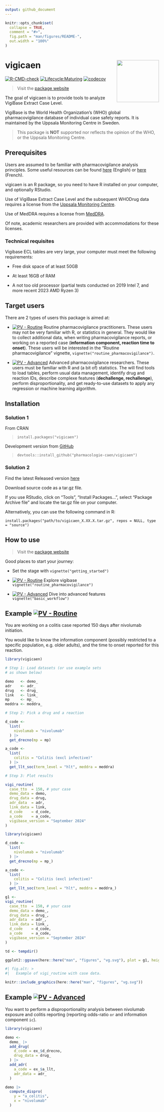 ```yaml
---
output: github_document
---
```


```r
knitr::opts_chunk$set(
  collapse = TRUE,
  comment = "#>",
  fig.path = "man/figures/README-",
  out.width = "100%"
)
```

# vigicaen <img src="man/figures/logo.png" align="right" height="138" alt="" />

<!-- badges: start -->
[![R-CMD-check](https://github.com/pharmacologie-caen/vigicaen/actions/workflows/R-CMD-check.yaml/badge.svg)](https://github.com/pharmacologie-caen/vigicaen/actions/workflows/R-CMD-check.yaml)
[![Lifecycle:Maturing](https://img.shields.io/badge/Lifecycle-Maturing-007EC6)](<Redirect-URL>)
[![codecov](https://codecov.io/gh/pharmacologie-caen/vigicaen/graph/badge.svg?token=BQXVJEWDZG)](https://codecov.io/gh/pharmacologie-caen/vigicaen)
<!-- badges: end -->

> Visit the [package website](https://pharmacologie-caen.github.io/vigicaen/)

The goal of vigicaen is to provide tools to analyze VigiBase Extract Case Level.

VigiBase is the World Health Organization's (WHO) global pharmacovigilance database 
of individual case safety reports. It is maintained by the Uppsala
Monitoring Centre in Sweden.

> This package is **NOT** supported nor reflects the opinion of the WHO, or the
Uppsala Monitoring Centre.

## Prerequisites

Users are assumed to be familiar with pharmacovigilance analysis principles.
Some useful resources can be found [here](https://doi.org/10.1016/j.therap.2020.02.022)
(English) or [here](https://doi.org/10.1016/j.therap.2019.01.006) (French).

vigicaen is an R package, so you need to have R installed on your computer, and
optionally RStudio.

Use of VigiBase Extract Case Level and the subsequent WHODrug data requires 
a license from the [Uppsala Monitoring Centre](https://who-umc.org/).

Use of MedDRA requires a license from [MedDRA](https://www.meddra.org/).

Of note, academic researchers are provided with accommodations for these licenses.

### Technical requisites

Vigibase ECL tables are very large, your computer must meet the
following requirements:

-   Free disk space of at least 50GB

-   At least 16GB of RAM

-   A not too old processor (partial tests conducted on 2019 Intel 7, and more recent 2023 AMD Ryzen 3)

## Target users

There are 2 types of users this package is aimed at:

-   [![PV - Routine](https://img.shields.io/badge/PV-Routine-0f7ba2)](https://pharmacologie-caen.github.io/vigicaen/articles/routine_pharmacovigilance.html) 
Routine pharmacovigilance practitioners. These users may not be 
very familiar with R, or statistics in general. They would like to 
collect additional data, when writing pharmacovigilance reports, or working
on a reported case (**information component, reaction time to onset**).
These users will be interested in the "Routine pharmacovigilance"
vignette, `vignette("routine_pharmacovigilance")`.

-    [![PV - Advanced](https://img.shields.io/badge/PV-Advanced-43b284)](https://pharmacologie-caen.github.io/vigicaen/articles/basic_workflow.html)
Advanced pharmacovigilance researchers. These users must be familiar
with R and (a bit of) statistics. The will find tools to load tables,
perform usual data management, identify drug and reaction IDs,
describe complexe features (**dechallenge, rechallenge**), perform disproportionality, and get ready-to-use
datasets to apply any regression or machine learning algorithm.

## Installation

### Solution 1

From CRAN

> `install.packages("vigicaen")`

Development version from [GitHub](https://github.com/)

> `devtools::install_github("pharmacologie-caen/vigicaen")`

### Solution 2

Find the latest Released version
[here](https://github.com/pharmacologie-caen/vigicaen/releases/latest)

Download source code as a tar.gz file.

If you use RStudio, click on "Tools", "Install Packages...", select 
"Package Archive file" and locate the tar.gz file on your computer.

Alternatively, you can use the following command in R:

`install.packages("path/to/vigicaen_X.XX.X.tar.gz", repos = NULL, type = "source")`


## How to use

> Visit the [package website](https://pharmacologie-caen.github.io/vigicaen/)

Good places to start your journey:

-   Set the stage with `vignette("getting_started")`

-   [![PV - Routine](https://img.shields.io/badge/PV-Routine-0f7ba2)](https://pharmacologie-caen.github.io/vigicaen/articles/routine_pharmacovigilance.html)
Explore vigibase `vignette("routine_pharmacovigilance")`

-   [![PV - Advanced](https://img.shields.io/badge/PV-Advanced-43b284)](https://pharmacologie-caen.github.io/vigicaen/articles/basic_workflow.html)
Dive into advanced features `vignette("basic_workflow")`

## Example [![PV - Routine](https://img.shields.io/badge/PV-Routine-0f7ba2)](https://pharmacologie-caen.github.io/vigicaen/articles/routine_pharmacovigilance.html)

You are working on a colitis case reported 150 days after nivolumab
initiation.

You would like to know the information component (possibly restricted
to a specific population, e.g. older adults), and the time to onset
reported for this reaction.

```r
library(vigicaen)

# Step 1: Load datasets (or use example sets
# as shown below)

demo   <- demo_
adr    <- adr_
drug   <- drug_
link   <- link_
mp     <- mp_
meddra <- meddra_

# Step 2: Pick a drug and a reaction

d_code <- 
  list(
    nivolumab = "nivolumab"
  ) |> 
  get_drecno(mp = mp)

a_code <-
  list(
    colitis = "Colitis (excl infective)"
  ) |> 
  get_llt_soc(term_level = "hlt", meddra = meddra)

# Step 3: Plot results

vigi_routine(
  case_tto  = 150, # your case
  demo_data = demo,
  drug_data = drug,
  adr_data  = adr,
  link_data = link,
  d_code    = d_code,
  a_code    = a_code,
  vigibase_version = "September 2024"
)
```

```r
library(vigicaen)

d_code <- 
  list(
    nivolumab = "nivolumab"
  ) |> 
  get_drecno(mp = mp_)

a_code <-
  list(
    colitis = "Colitis (excl infective)"
  ) |> 
  get_llt_soc(term_level = "hlt", meddra = meddra_)

g1 <- 
vigi_routine(
  case_tto  = 150, # your case
  demo_data = demo_,
  drug_data = drug_,
  adr_data  = adr_,
  link_data = link_,
  d_code    = d_code,
  a_code    = a_code,
  vigibase_version = "September 2024"
)

td <- tempdir()

ggplot2::ggsave(here::here("man", "figures", "vg.svg"), plot = g1, height = 6.7, width = 4)
```

```r
#| fig.alt: >
#|   Example of vigi_routine with case data.

knitr::include_graphics(here::here("man", "figures", "vg.svg"))
```

## Example [![PV - Advanced](https://img.shields.io/badge/PV-Advanced-43b284)](https://pharmacologie-caen.github.io/vigicaen/articles/basic_workflow.html)

You want to perform a disproportionality analysis between nivolumab exposure 
and colitis reporting (reporting odds-ratio `or` and information
component `ic`).

```r
library(vigicaen)

demo <-
  demo_ |> 
  add_drug(
    d_code = ex_$d_drecno,
    drug_data = drug_
  ) |> 
  add_adr(
    a_code = ex_$a_llt,
    adr_data = adr_
  )

demo |> 
  compute_dispro(
    y = "a_colitis",
    x = "nivolumab"
  )
```

<!-- Footnote for myself

You'll still need to render `README.Rmd` regularly, to keep `README.md` up-to-date. `devtools::build_readme()` is handy for this. You could also use GitHub Actions to re-render `README.Rmd` every time you push. An example workflow can be found here: <https://github.com/r-lib/actions/tree/v1/examples>. -->
